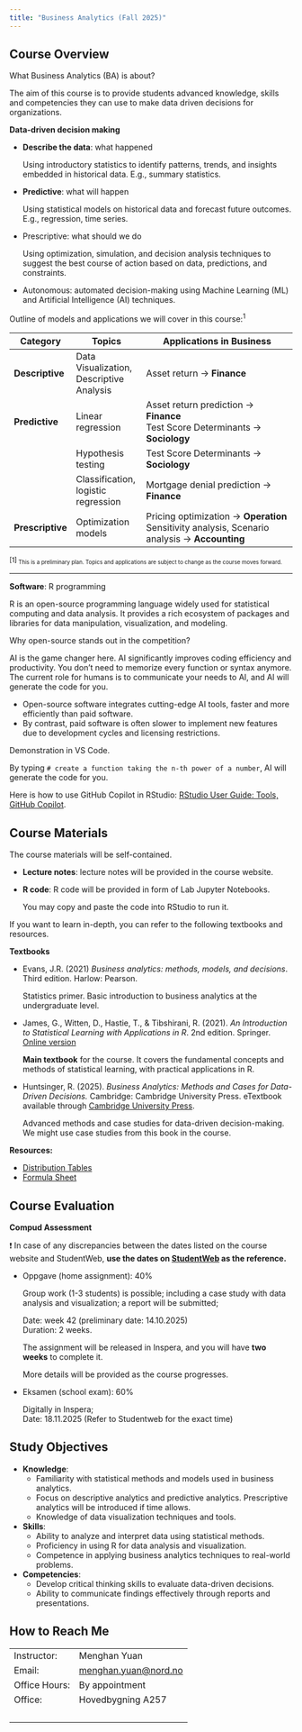 ```yaml
---
title: "Business Analytics (Fall 2025)"
---
```


## Course Overview

What Business Analytics (BA) is about?

The aim of this course is to provide students advanced knowledge, skills and competencies they can use to make data driven decisions for organizations. 

**Data-driven decision making**

- **Describe the data**: what happened
  
  Using introductory statistics to identify patterns, trends, and insights embedded in historical data. E.g., summary statistics.
- **Predictive**: what will happen
  
  Using statistical models on historical data and forecast future outcomes. E.g., regression, time series.
- Prescriptive: what should we do
  
  Using optimization, simulation, and decision analysis techniques to suggest the best course of action based on data, predictions, and constraints. 
- Autonomous: automated decision-making using Machine Learning (ML) and Artificial Intelligence (AI) techniques.


Outline of models and applications we will cover in this course:<sup>1</sup>

| **Category**     | **Topics**                               | **Applications in Business**                                                                         |
| ---------------- | ---------------------------------------- | ---------------------------------------------------------------------------------------------------- |
| **Descriptive**  | Data Visualization, Descriptive Analysis | Asset return → **Finance**                                                                           |
| **Predictive**   | Linear regression                        | Asset return prediction → **Finance**<br>Test Score Determinants → **Sociology**                           |
|                  | Hypothesis testing                       | Test Score Determinants → **Sociology**                                                      |
|                  | Classification, logistic regression      | Mortgage denial prediction → **Finance**<br> |
| **Prescriptive** | Optimization models                      | Pricing optimization → **Operation**<br>Sensitivity analysis, Scenario analysis → **Accounting**     |

<sup>[1]<sub> This is a preliminary plan. Topics and applications are subject to change as the course moves forward.</sub></sup>

--------------------------------------------------------------------------------

**Software**: R programming

R is an open-source programming language widely used for statistical computing and data analysis. It provides a rich ecosystem of packages and libraries for data manipulation, visualization, and modeling.

Why open-source stands out in the competition?

AI is the game changer here. AI significantly improves coding efficiency and productivity. You don't need to memorize every
function or syntax anymore. The current role for humans is to communicate your needs to AI, and AI will generate the code for you.

- Open-source software integrates cutting-edge AI tools, faster and more efficiently than paid software.
- By contrast, paid software is often slower to implement new features due to development cycles and licensing restrictions.

<span class="env-green"><i class="codicon codicon-debug-console" style="font-size:1.5em; vertical-align: middle;"></i> Demonstration in VS Code. </span>

By typing `# create a function taking the n-th power of a number`, AI will generate the code for you.

Here is how to use GitHub Copilot in RStudio: [RStudio User Guide: Tools, GitHub Copilot](https://docs.posit.co/ide/user/ide/guide/tools/copilot.html#using-copilot).



## Course Materials

The course materials will be self-contained. 

- **Lecture notes**: lecture notes will be provided in the course website.
- **R code**: R code will be provided in form of Lab Jupyter Notebooks.
  
  You may copy and paste the code into RStudio to run it.


If you want to learn in-depth, you can refer to the following textbooks and resources.

**Textbooks**

- Evans, J.R. (2021) *Business analytics: methods, models, and decisions*. Third edition. Harlow: Pearson.
  
  Statistics primer. Basic introduction to business analytics at the undergraduate level. 

- James, G., Witten, D., Hastie, T., & Tibshirani, R. (2021). *An Introduction to Statistical Learning with Applications in R*. 2nd edition. Springer. [Online version](https://www.statlearning.com/)
  
  **Main textbook** for the course. It covers the fundamental concepts and methods of statistical learning, with practical applications in R.

- Huntsinger, R. (2025). *Business Analytics: Methods and Cases for Data-Driven Decisions.* Cambridge: Cambridge University Press. eTextbook available through [Cambridge University Press](https://www.cambridge.org/highereducation/books/business-analytics/49F97FC7360294F70056ADDC895C61AE#overview).
  
  Advanced methods and case studies for data-driven decision-making.
  We might use case studies from this book in the course.

**Resources:**

- [Distribution Tables](https://drive.google.com/file/d/1Iwec44x4N5AItbpFugbUOKHBIE10cMOw/view?usp=drive_link)
- [Formula Sheet](https://drive.google.com/file/d/1FhRrVo8BkmVwwQdt0Xm47j4HIBhYHCbb/view?usp=drive_link)


## Course Evaluation

**Compud Assessment**

❗️ In case of any discrepancies between the dates listed on the course website and StudentWeb, <span class="env-green">**use the dates on <u>StudentWeb</u> as the reference.**</span>

- Oppgave (home assignment): 40%
  
  Group work (1-3 students) is possible; including a case study with data analysis and visualization; a report will be submitted;
  
  Date: week 42 (preliminary date: 14.10.2025)  
  Duration: 2 weeks.

  The assignment will be released in Inspera, and you will have **two weeks** to complete it.

  More details will be provided as the course progresses.

- Eksamen (school exam): 60%
  
  Digitally in Inspera;  \
  Date: 18.11.2025 (Refer to Studentweb for the exact time)


## Study Objectives

- **Knowledge**: 
  - Familiarity with statistical methods and models used in business analytics. 
  - Focus on descriptive analytics and predictive analytics.
    Prescriptive analytics will be introduced if time allows.
  - Knowledge of data visualization techniques and tools.
- **Skills**: 
  - Ability to analyze and interpret data using statistical methods.
  - Proficiency in using R for data analysis and visualization.
  - Competence in applying business analytics techniques to real-world problems.

- **Competencies**:
  - Develop critical thinking skills to evaluate data-driven decisions.
  - Ability to communicate findings effectively through reports and presentations.

## How to Reach Me

<table border="0" cellspacing="0" cellpadding="5">
  <tr>
    <td>Instructor:</td>
    <td>Menghan Yuan</td>
  </tr>
  <tr>
    <td>Email:</td>
    <td><a href="mailto:menghan.yuan@nord.no">menghan.yuan@nord.no</a></td>
  </tr>
  <tr>
    <td>Office Hours:</td>
    <td>By appointment</td>
  </tr>
  <tr>
    <td>Office:</td>
    <td>Hovedbygning A257</td>
  </tr>
  <tr><td colspan="2">&nbsp;</td></tr>
</table>


